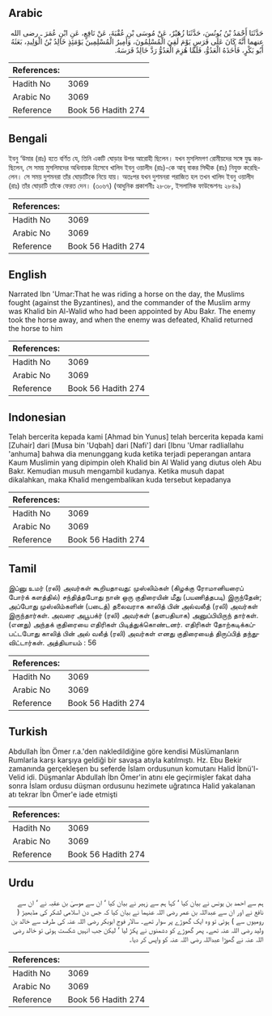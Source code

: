 ## Arabic


<div dir="rtl" lang="ar" style={{fontSize:'larger',backgroundColor:'#f8f9fa',padding:20}}>
حَدَّثَنَا أَحْمَدُ بْنُ يُونُسَ، حَدَّثَنَا زُهَيْرٌ، عَنْ مُوسَى بْنِ عُقْبَةَ، عَنْ نَافِعٍ، عَنِ ابْنِ عُمَرَ ـ رضى الله عنهما أَنَّهُ كَانَ عَلَى فَرَسٍ يَوْمَ لَقِيَ الْمُسْلِمُونَ، وَأَمِيرُ الْمُسْلِمِينَ يَوْمَئِذٍ خَالِدُ بْنُ الْوَلِيدِ، بَعَثَهُ أَبُو بَكْرٍ، فَأَخَذَهُ الْعَدُوُّ، فَلَمَّا هُزِمَ الْعَدُوُّ رَدَّ خَالِدٌ فَرَسَهُ‏.‏
</div>
<div style={{backgroundColor:'#f8f9fa',padding:20, marginBottom: 10}}><table> <thead> <tr> <th>References:</th> <th></th> </tr> </thead> <tbody><tr><td>Hadith No</td><td>3069</td></tr><tr><td>Arabic No</td><td>3069</td></tr><tr><td>Reference</td><td>Book 56 Hadith 274</td></tr></tbody></table></div>

## Bengali


<div dir="ltr" lang="bn" style={{fontSize:'larger',backgroundColor:'#f8f9fa',padding:20}}>
ইবনু ‘উমার (রাঃ) হতে বর্ণিত যে, তিনি একটি ঘোড়ার উপর আরোহী ছিলেন। যখন মুসলিমগণ রোমীয়দের সঙ্গে যুদ্ধ করছিলেন, সে সময় মুসলিমদের অধিনায়ক হিসেবে খালিদ ইবনু ওয়ালীদ (রাঃ)-কে আবূ বাকর সিদ্দীক (রাঃ) নিযুক্ত করেছিলেন। সে সময় দুশমনরা তাঁর ঘোড়াটিকে নিয়ে যায়। অতঃপর যখন দুশমনরা পরাজিত হল তখন খালিদ ইবনু ওয়ালীদ (রাঃ) তাঁর ঘোড়াটি তাঁকে ফেরত দেন। (৩০৬৭) (আধুনিক প্রকাশনীঃ ২৮৩৮, ইসলামিক ফাউন্ডেশনঃ ২৮৪৯)
</div>
<div style={{backgroundColor:'#f8f9fa',padding:20, marginBottom: 10}}><table> <thead> <tr> <th>References:</th> <th></th> </tr> </thead> <tbody><tr><td>Hadith No</td><td>3069</td></tr><tr><td>Arabic No</td><td>3069</td></tr><tr><td>Reference</td><td>Book 56 Hadith 274</td></tr></tbody></table></div>

## English


<div dir="ltr" lang="en" style={{fontSize:'larger',backgroundColor:'#f8f9fa',padding:20}}>
Narrated Ibn 'Umar:That he was riding a horse on the day, the Muslims fought (against the Byzantines), and the commander of the Muslim army was Khalid bin Al-Walid who had been appointed by Abu Bakr. The enemy took the horse away, and when the enemy was defeated, Khalid returned the horse to him
</div>
<div style={{backgroundColor:'#f8f9fa',padding:20, marginBottom: 10}}><table> <thead> <tr> <th>References:</th> <th></th> </tr> </thead> <tbody><tr><td>Hadith No</td><td>3069</td></tr><tr><td>Arabic No</td><td>3069</td></tr><tr><td>Reference</td><td>Book 56 Hadith 274</td></tr></tbody></table></div>

## Indonesian


<div dir="ltr" lang="id" style={{fontSize:'larger',backgroundColor:'#f8f9fa',padding:20}}>
Telah bercerita kepada kami [Ahmad bin Yunus] telah bercerita kepada kami [Zuhair] dari [Musa bin 'Uqbah] dari [Nafi'] dari [Ibnu 'Umar radliallahu 'anhuma] bahwa dia menunggang kuda ketika terjadi peperangan antara Kaum Muslimin yang dipimpin oleh Khalid bin Al Walid yang diutus oleh Abu Bakr. Kemudian musuh mengambil kudanya. Ketika musuh dapat dikalahkan, maka Khalid mengembalikan kuda tersebut kepadanya
</div>
<div style={{backgroundColor:'#f8f9fa',padding:20, marginBottom: 10}}><table> <thead> <tr> <th>References:</th> <th></th> </tr> </thead> <tbody><tr><td>Hadith No</td><td>3069</td></tr><tr><td>Arabic No</td><td>3069</td></tr><tr><td>Reference</td><td>Book 56 Hadith 274</td></tr></tbody></table></div>

## Tamil


<div dir="ltr" lang="ta" style={{fontSize:'larger',backgroundColor:'#f8f9fa',padding:20}}>
இப்னு உமர் (ரலி) அவர்கள் கூறியதாவது: முஸ்லிம்கள் (கிழக்கு ரோமானியரைப் போர்க் களத்தில்) சந்தித்தபோது நான் ஒரு குதிரையின் மீது (பயணித்தபடி) இருந்தேன்; அப்போது முஸ்லிம்களின் (படைத்) தலைவராக காலித் பின் அல்வலீத் (ரலி) அவர்கள் இருந்தார்கள். அவரை அபூபக்ர் (ரலி) அவர்கள் (தளபதியாக) அனுப்பியிருந் தார்கள். (எனது) அந்தக் குதிரையை எதிரிகள் பிடித்துக்கொண்டனர். எதிரிகள் தோற்கடிக்கப்பட்டபோது காலித் பின் அல் வலீத் (ரலி) அவர்கள் எனது குதிரையைத் திருப்பித் தந்துவிட்டார்கள். அத்தியாயம் : 56
</div>
<div style={{backgroundColor:'#f8f9fa',padding:20, marginBottom: 10}}><table> <thead> <tr> <th>References:</th> <th></th> </tr> </thead> <tbody><tr><td>Hadith No</td><td>3069</td></tr><tr><td>Arabic No</td><td>3069</td></tr><tr><td>Reference</td><td>Book 56 Hadith 274</td></tr></tbody></table></div>

## Turkish


<div dir="ltr" lang="tr" style={{fontSize:'larger',backgroundColor:'#f8f9fa',padding:20}}>
Abdullah İbn Ömer r.a.'den nakledildiğine göre kendisi Müslümanların Rumlarla karşı karşıya geldiği bir savaşa atıyla katılmıştı. Hz. Ebu Bekir zamanında gerçekleşen bu seferde İslam ordusunun komutanı Halid İbnü'l-Velid idi. Düşmanlar Abdullah İbn Ömer'in atını ele geçirmişler fakat daha sonra İslam ordusu düşman ordusunu hezimete uğratınca Halid yakalanan atı tekrar İbn Ömer'e iade etmişti
</div>
<div style={{backgroundColor:'#f8f9fa',padding:20, marginBottom: 10}}><table> <thead> <tr> <th>References:</th> <th></th> </tr> </thead> <tbody><tr><td>Hadith No</td><td>3069</td></tr><tr><td>Arabic No</td><td>3069</td></tr><tr><td>Reference</td><td>Book 56 Hadith 274</td></tr></tbody></table></div>

## Urdu


<div dir="rtl" lang="ur" style={{fontSize:'larger',backgroundColor:'#f8f9fa',padding:20}}>
ہم سے احمد بن یونس نے بیان کیا ‘ کہا ہم سے زہیر نے بیان کیا ‘ ان سے موسیٰ بن عقبہ نے ‘ ان سے نافع نے اور ان سے عبداللہ بن عمر رضی اللہ عنہما نے بیان کیا کہ جس دن اسلامی لشکر کی مڈبھیڑ ( رومیوں سے ) ہوئی تو وہ ایک گھوڑے پر سوار تھے۔ سالار فوج ابوبکر رضی اللہ عنہ کی طرف سے خالد بن ولید رضی اللہ عنہ تھے۔ پھر گھوڑے کو دشمنوں نے پکڑ لیا ‘ لیکن جب انہیں شکست ہوئی تو خالد رضی اللہ عنہ نے گھوڑا عبداللہ رضی اللہ عنہ کو واپس کر دیا۔
</div>
<div style={{backgroundColor:'#f8f9fa',padding:20, marginBottom: 10}}><table> <thead> <tr> <th>References:</th> <th></th> </tr> </thead> <tbody><tr><td>Hadith No</td><td>3069</td></tr><tr><td>Arabic No</td><td>3069</td></tr><tr><td>Reference</td><td>Book 56 Hadith 274</td></tr></tbody></table></div>